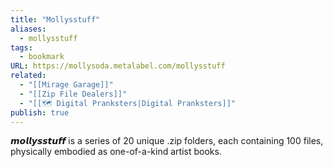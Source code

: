 ```yaml
---
title: "Mollysstuff"
aliases:
  - mollysstuff
tags:
  - bookmark
URL: https://mollysoda.metalabel.com/mollysstuff
related:
  - "[[Mirage Garage]]"
  - "[[Zip File Dealers]]"
  - "[[🗺️ Digital Pranksters|Digital Pranksters]]"
publish: true
---
```




𝙢𝙤𝙡𝙡𝙮𝙨𝙨𝙩𝙪𝙛𝙛 is a series of 20 unique .zip folders, each containing 100 files, physically embodied as one-of-a-kind artist books.